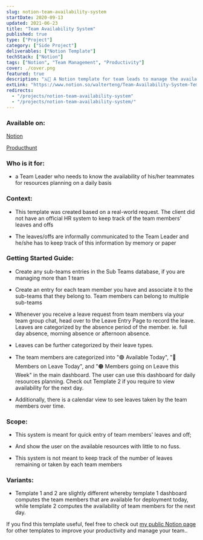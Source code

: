 ```yaml
---
slug: notion-team-availability-system
startDate: 2020-09-13
updated: 2021-06-23
title: "Team Availability System"
published: true
type: ["Project"]
category: ["Side Project"]
deliverables: ["Notion Template"]
techStack: ["Notion"]
tags: ["Notion", "Team Management", "Productivity"]
cover: ./cover.png
featured: true
description: "🇳🚥 A Notion template for team leads to manage the availability of their team members for resources planning"
extLink: "https://www.notion.so/walterteng/Team-Availability-System-Template-1-a802f002686f4b7a8e8354d4e0ec15e6"
redirects:
  - "/projects/notion-team-availability-system"
  - "/projects/notion-team-availability-system/"
---
```


<BasicImage
  src="https://res.cloudinary.com/wtkw/image/upload/v1626369347/waltertengcom/projects/notion-team-availability-system/cover_j5gumr.png"
  alt="cover"
/>

### Available on:

[Notion](https://www.notion.so/walterteng/Team-Availability-System-Template-1-a802f002686f4b7a8e8354d4e0ec15e6)

[Producthunt](https://www.producthunt.com/posts/team-availability-system)

### Who is it for:

- a Team Leader who needs to know the availability of his/her teammates for resources planning on a daily basis

### Context:

- This template was created based on a real-world request. The client did not have an official HR system to keep track of the team members' leaves and offs

- The leaves/offs are informally communicated to the Team Leader and he/she has to keep track of this information by memory or paper

<BasicImage
  src="https://res.cloudinary.com/wtkw/image/upload/v1626369346/waltertengcom/projects/notion-team-availability-system/demo_ss_notion_team_availiability_system_nlmhqg.gif"
  alt="demo"
/>

### Getting Started Guide:

- Create any sub-teams entries in the Sub Teams database, if you are managing more than 1 team

<BasicImage
  src="https://res.cloudinary.com/wtkw/image/upload/v1626369343/waltertengcom/projects/notion-team-availability-system/ss_notion_TAS_01_sub_team_db_bnpp9j.png"
  alt="Sub Teams"
/>

- Create an entry for each team member you have and associate it to the sub-teams that they belong to. Team members can belong to multiple sub-teams

<BasicImage
  src="https://res.cloudinary.com/wtkw/image/upload/v1626369343/waltertengcom/projects/notion-team-availability-system/ss_notion_TAS_02_members_db_hrqdo6.png"
  alt="Team Members"
/>

- Whenever you receive a leave request from team members via your team group chat, head over to the Leave Entry Page to record the leave. Leaves are categorized by the absence period of the member. ie. full day absence, morning absence or afternoon absence.

<BasicImage
  src="https://res.cloudinary.com/wtkw/image/upload/v1626369343/waltertengcom/projects/notion-team-availability-system/ss_notion_TAS_03_leave_entry_hajxid.png"
  alt="Leave Entry"
/>

- Leaves can be further categorized by their leave types.

<BasicImage
  src="https://res.cloudinary.com/wtkw/image/upload/v1626369343/waltertengcom/projects/notion-team-availability-system/ss_notion_TAS_04_leave_types_pcoapj.png"
  alt="Leave Types"
/>

- The team members are categorized into "🟢 Available Today", "🔴 Members on Leave Today", and "🟠 Members going on Leave this Week" in the main dashboard. The user can use this dashboard for daily resources planning. Check out Template 2 if you require to view availability for the next day.

<BasicImage
  src="https://res.cloudinary.com/wtkw/image/upload/v1626369344/waltertengcom/projects/notion-team-availability-system/ss_notion_TAS_05_team_availability_system_low00a.png"
  alt="Main Dashboard"
/>

- Additionally, there is a calendar view to see leaves taken by the team members over time.

<BasicImage
  src="https://res.cloudinary.com/wtkw/image/upload/v1626369344/waltertengcom/projects/notion-team-availability-system/ss_notion_TAS_06_calendar_view_fpgozh.png"
  alt="Calendar View"
/>

### Scope:

- This system is meant for quick entry of team members' leaves and off;

- And show the user on the available resources with little to no fuss.

- This system is not meant to keep track of the number of leaves remaining or taken by each team members

### Variants:

- Template 1 and 2 are slightly different whereby template 1 dashboard computes the team members that are available for deployment today, while template 2 computes the availability of team members for the next day.

If you find this template useful, feel free to check out [my public Notion page](https://www.notion.so/Walter-Teng-s-Public-Templates-1b8641ca447f47b09289fb41907cbae0) for other templates to improve your productivity and manage your team..
